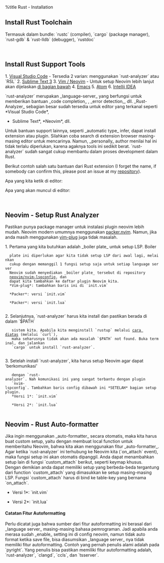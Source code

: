 %title Rust - Installation

== Install Rust Toolchain ==
Termasuk dalam bundle: `rustc` (compiler), `cargo` (package manager),
`rust-gdb` & `rust-lldb` (debugger), `rustdoc`
{{{bash
curl --proto '=https' --tlsv1.2 -sSf https://sh.rustup.rs | sh
}}}

<br>


== Install Rust Support Tools ==
1. [[https://marketplace.visualstudio.com/items?itemName=rust-lang.rust|Visual Studio Code]] - Tersedia 2 varian: menggunakan `rust-analyzer` atau `RSL`
2. [[https://github.com/rust-lang/rust-enhanced|Sublime Text 3]]
3. [[https://github.com/rust-lang/rust.vim|Vim / Neovim]] - Untuk setup Neovim lebih lanjut akan dijelaskan [[#Neovim - Setup Rust Analyzer|di bagian bawah]]
4. [[https://github.com/rust-lang/rust-mode|Emacs]]
5. [[https://github.com/rust-lang/atom-ide-rust|Atom]]
6. [[https://plugins.jetbrains.com/plugin/8182-rust|Intellij IDEA]]

`rust-analyzer` merupakan _language-server_ yang berfungsi untuk memberikan
bantuan _code completion_ , _error detection_, dll. _Rust-Analyzer_ sebagian
besar sudah tersedia untuk editor yang terkanal seperti *Visual Studio Code*,
*Sublime Text*, *Neovim*, dll.

Untuk bantuan support lainnya, seperti _automatic type_ infer, dapat install extension
atau plugin. Silahkan coba search di extension browser masing-masing editor untuk
mencarinya. Namun, _personally_ author menilai hal ini tidak terlalu diperlukan, karena
agaknya tools ini sedikit berat. `rust-analyzer` sudah sangat cukup membantu dalam
proses development dalam Rust.

Berikut contoh salah satu bantuan dari Rust extension (I forget the name, if somebody
can confirm this, please post an issue at my [[https://github.com/yeyee2901/my-wiki|repository]]).

Apa yang kita ketik di editor:
{{{rust
let number = 30;
}}}

Apa yang akan muncul di editor:
{{{rust
// Ini terjadi karena default integer di Rust adalah 32-bit
let number: i32 = 30;
}}}

<br>


== Neovim - Setup Rust Analyzer  ==
Pastikan punya package manager untuk instalasi plugin neovim lebih mudah. Neovim modern
umumnya menggunakan [[https://github.com/wbthomason/packer.nvim|packer.nvim]]. Namun, jika anda masih menggunakan
[[https://github.com/junegunn/vim-plug|vim-plug]] juga tidak masalah.

1. Pertama yang kita butuhkan adalah _boiler plate_ untuk setup LSP. Boiler
   plate ini diperlukan agar kita tidak setup LSP dari awal lagi, melainkan
   cukup dengan memanggil 1 fungsi setup saja untuk setiap language server
   Neovim sudah menyediakan _boiler plate_ tersebut di repository
   [[https://github.com/neovim/nvim-lspconfig|neovim/nvim-lspconfig]], dan
   dapat kita tambahkan ke daftar plugin Neovim kita.
   *Vim-plug*: tambahkan baris ini di `init.vim`
   {{{vim
call plug#begin('your_plugin_directory')

Plug 'neovim/nvim-lspconfig'

call plug#end()
}}}
   *Packer*: versi `init.vim`
   {{{vim
lua << EOF
require('packer').startup(function()
  use('wbthomason/packer.nvim')

  use('neovim/nvim-lspconfig')
end)
EOF
   }}}
   *Packer*: versi `init.lua`
   {{{lua
require('packer').startup(function()
 use('wbthomason/packer.nvim')
 
 use('neovim/nvim-lspconfig')
end)
   }}}
2. Selanjutnya, `rust-analyzer` harus kita install dan pastikan berada di dalam `$PATH`
    sistem kita. Apabila kita menginstall `rustup` melalui [[#Install Rust Toolchain|cara diatas]] (melalui `curl`),
    maka seharusnya tidak akan ada masalah `$PATH` not found. Buka terminal, dan jalankan
    `cargo` untuk install `rust-analyzer`.
  {{{bash
cargo install rust-analyzer
  }}}
3. Setelah install `rust-analyzer`, kita harus setup Neovim agar dapat 'berkomunikasi'
    dengan `rust-analyzer`. Nah komunikasi ini yang sangat terbantu dengan plugin
    `nvim-lspconfig`. Tambahkan baris config dibawah ini *SETELAH* bagian setup plugin.
    *Versi 1*: `init.vim`
    {{{vim
lua << EOF
  require('lspconfig').rust_analyzer.setup()
EOF
      }}}
    *Versi 2*: `init.lua`
    {{{lua
require('lspconfig').rust_analyzer.setup()
    }}}

== Neovim - Rust Auto-formatter ==
Jika ingin menggunakan _auto-formatter_ secara otomatis, maka kita harus buat custom
setup, yaitu dengan membuat local function untuk memberitahu Neovim, bahwa kita akan
menggunakan fitur _auto-formatter_. Agar ketika `rust-analyzer` ini terhubung ke 
Neovim kita (`on_attach` event), maka fungsi setup ini akan otomatis dipanggil. 
Anda dapat menambahkan setup lain di fungsi `custom_attach` berikut, seperti keymap
khusus. Dengan demikian anda dapat memiliki setup yang berbeda-beda tergantung
dari function `custom_attach` yang dimasukkan ke setup masing-masing LSP. Fungsi
`custom_attach` harus di bind ke table-key yang bernama `on_attach`. 

*Versi 1*: `init.vim`
{{{vim
lua << EOF
  local on_attach = function(client, bufnr)
    if client.resolved_capabilities.document_formatting then
      vim.cmd("autocmd BufWritePost <buffer> lua vim.lsp.buf.formatting_seq_sync()")
    end
  end
  
  require('lspconfig').rust_analyzer.setup({
    on_attach = custom_attach,
  })
EOF
}}}
*Versi 2*: `init.lua`
{{{lua
local function on_attach(client, bufnr)
  if client.resolved_capabilities.document_formatting then
    vim.cmd("autocmd BufWritePost <buffer> lua vim.lsp.buf.formatting_seq_sync()")
  end
end

require('lspconfig').rust_analyzer.setup({
  on_attach = custom_attach,
})
}}}

==== Catatan Fitur Autoformatting ====
Perlu dicatat juga bahwa sumber dari fitur autoformatting ini berasal dari _language server_
masing-masing bahasa pemrograman. Jadi apabila anda merasa sudah _enable_ setting ini
di config neovim, namun tidak auto format ketika save file, bisa diasumsikan
_language server_ nya tidak memiliki fitur autoformatting. Contoh yang pernah penulis
alami adalah pada `pyright`. Yang penulis bisa pastikan memiliki fitur autoformatting
adalah, `rust-analyzer`, `clangd`, `ccls`, dan `tsserver`.
